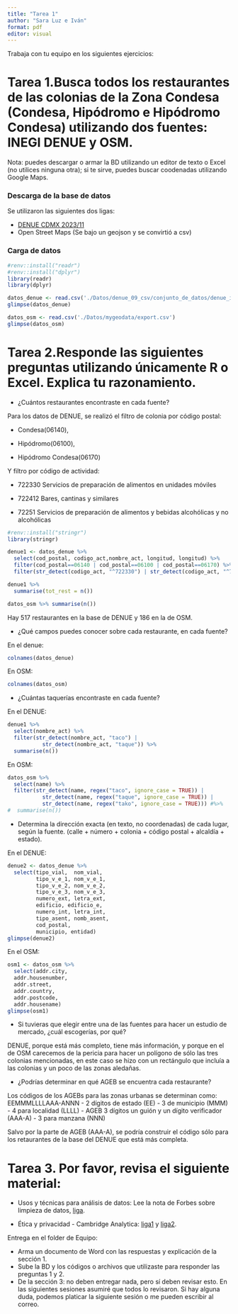 ```yaml
---
title: "Tarea 1"
author: "Sara Luz e Iván"
format: pdf
editor: visual
---
```


Trabaja con tu equipo en los siguientes ejercicios:

# Tarea 1.Busca todos los restaurantes de las colonias de la Zona Condesa (Condesa, Hipódromo e Hipódromo Condesa) utilizando dos fuentes: INEGI DENUE y OSM.

Nota: puedes descargar o armar la BD utilizando un editor de texto o Excel (no utilices ninguna otra); si te sirve, puedes buscar coodenadas utilizando Google Maps.

### Descarga de la base de datos

Se utilizaron las siguientes dos ligas:

-   [DENUE CDMX 2023/11](https://www.inegi.org.mx/img/ico/ico_csv.png)
-   Open Street Maps (Se bajo un geojson y se convirtió a csv)

### Carga de datos

```r
#renv::install("readr")
#renv::install("dplyr")
library(readr)
library(dplyr)
```

```r
datos_denue <- read.csv('./Datos/denue_09_csv/conjunto_de_datos/denue_inegi_09_.csv')
glimpse(datos_denue)
```

```r
datos_osm <- read.csv('./Datos/mygeodata/export.csv')
glimpse(datos_osm)
```

# Tarea 2.Responde las siguientes preguntas utilizando únicamente R o Excel. Explica tu razonamiento.

-   ¿Cuántos restaurantes encontraste en cada fuente?

Para los datos de DENUE, se realizó el filtro de colonia por código postal:

-   Condesa(06140),

-   Hipódromo(06100),

-   Hipódromo Condesa(06170)

Y filtro por código de actividad:

-   722330 Servicios de preparación de alimentos en unidades móviles

-   722412 Bares, cantinas y similares

-   72251 Servicios de preparación de alimentos y bebidas alcohólicas y no alcohólicas

```r
#renv::install("stringr")
library(stringr)
```

```r

denue1 <- datos_denue %>% 
  select(cod_postal, codigo_act,nombre_act, longitud, longitud) %>% 
  filter(cod_postal==06140 | cod_postal==06100 | cod_postal==06170) %>% 
  filter(str_detect(codigo_act, "^722330") | str_detect(codigo_act, "^722412") | str_detect(codigo_act, "^72251")) 
```

```r
denue1 %>% 
  summarise(tot_rest = n())
```

```r
datos_osm %>% summarise(n())
```

Hay 517 restaurantes en la base de DENUE y 186 en la de OSM.

-   ¿Qué campos puedes conocer sobre cada restaurante, en cada fuente?

En el denue:

```r
colnames(datos_denue)
```

En OSM:

```r
colnames(datos_osm)
```

-   ¿Cuántas taquerías encontraste en cada fuente?

En el DENUE:

```r
denue1 %>% 
  select(nombre_act) %>% 
  filter(str_detect(nombre_act, "taco") |
           str_detect(nombre_act, "taque")) %>% 
  summarise(n())
```

En OSM:

```r
datos_osm %>% 
  select(name) %>% 
  filter(str_detect(name, regex("taco", ignore_case = TRUE)) | 
           str_detect(name, regex("taque", ignore_case = TRUE)) | 
           str_detect(name, regex("tako", ignore_case = TRUE))) #%>% 
#  summarise(n())
```

-   Determina la dirección exacta (en texto, no coordenadas) de cada lugar, según la fuente. (calle + número + colonia + código postal + alcaldía + estado).

En el DENUE:

```r
denue2 <- datos_denue %>% 
  select(tipo_vial,  nom_vial,
         tipo_v_e_1, nom_v_e_1,
         tipo_v_e_2, nom_v_e_2,  
         tipo_v_e_3, nom_v_e_3,  
         numero_ext, letra_ext,
         edificio, edificio_e,
         numero_int, letra_int, 
         tipo_asent, nomb_asent, 
         cod_postal,
         municipio, entidad)
glimpse(denue2)
```

En el OSM:

```r
osm1 <- datos_osm %>% 
  select(addr.city,
  addr.housenumber,
  addr.street,
  addr.country,
  addr.postcode,
  addr.housename)
glimpse(osm1)
```

-   Si tuvieras que elegir entre una de las fuentes para hacer un estudio de mercado, ¿cuál escogerías, por qué?

DENUE, porque está más completo, tiene más información, y porque en el de OSM carecemos de la pericia para hacer un polígono de sólo las tres colonias mencionadas, en este caso se hizo con un rectángulo que incluía a las colonias y un poco de las zonas aledañas.

-   ¿Podrías determinar en qué AGEB se encuentra cada restaurante?

Los códigos de los AGEBs para las zonas urbanas se determinan como: EEMMMLLLLAAA-ANNN - 2 dígitos de estado (EE) - 3 de municipio (MMM) - 4 para localidad (LLLL) - AGEB 3 dígitos un guión y un dígito verificador (AAA-A) - 3 para manzana (NNN)

Salvo por la parte de AGEB (AAA-A), se podría construir el código sólo para los retaurantes de la base del DENUE que está más completa.

# Tarea 3. Por favor, revisa el siguiente material:

-   Usos y técnicas para análisis de datos: Lee la nota de Forbes sobre limpieza de datos, [liga](https://www.forbes.com/sites/gilpress/2016/03/23/data-preparation-most-time-consuming-least-enjoyable-data-science-task-survey-says/?sh=7de276136f63).

-   Ética y privacidad - Cambridge Analytica: [liga1](https://www.youtube.com/watch?v=mrnXv-g4yKU) y [liga2](https://www.youtube.com/watch?v=mpbeOCKZFfQ).

Entrega en el folder de Equipo:

-   Arma un documento de Word con las respuestas y explicación de la sección 1.
-   Sube la BD y los códigos o archivos que utilizaste para responder las preguntas 1 y 2.
-   De la sección 3: no deben entregar nada, pero sí deben revisar esto. En las siguientes sesiones asumiré que todos lo revisaron. Si hay alguna duda, podemos platicar la siguiente sesión o me pueden escribir al correo.
